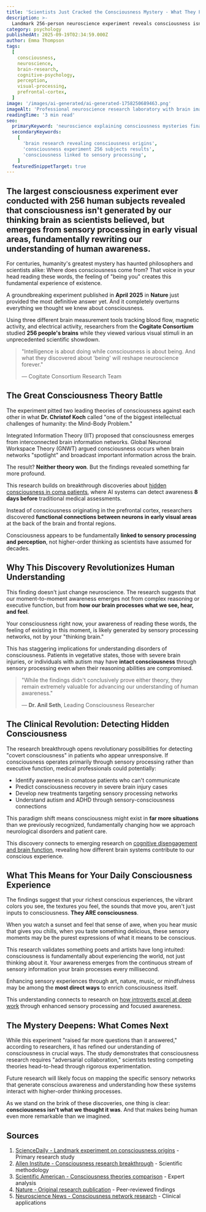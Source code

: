 ```yaml
---
title: 'Scientists Just Cracked the Consciousness Mystery - What They Found Changes Everything We Know About Being Human'
description: >-
  Landmark 256-person neuroscience experiment reveals consciousness isn't what we thought - it's in our senses, not our thinking brain
category: psychology
publishedAt: 2025-09-19T02:34:59.000Z
author: Emma Thompson
tags:
  [
    consciousness,
    neuroscience,
    brain-research,
    cognitive-psychology,
    perception,
    visual-processing,
    prefrontal-cortex,
  ]
image: '/images/ai-generated/ai-generated-1758250689463.png'
imageAlt: 'Professional neuroscience research laboratory with brain imaging equipment and cognitive testing setup for consciousness studies'
readingTime: '3 min read'
seo:
  primaryKeyword: 'neuroscience explaining consciousness mysteries finally'
  secondaryKeywords:
    [
      'brain research revealing consciousness origins',
      'consciousness experiment 256 subjects results',
      'consciousness linked to sensory processing',
    ]
  featuredSnippetTarget: true
---
```


## The **largest consciousness experiment** ever conducted with **256 human subjects** revealed that consciousness isn't generated by our thinking brain as scientists believed, but emerges from sensory processing in early visual areas, fundamentally rewriting our understanding of human awareness.

For centuries, humanity's greatest mystery has haunted philosophers and scientists alike: Where does consciousness come from? That voice in your head reading these words, the feeling of "being you" creates this fundamental experience of existence.

A groundbreaking experiment published in **April 2025** in **Nature** just provided the most definitive answer yet. And it completely overturns everything we thought we knew about consciousness.

Using three different brain measurement tools tracking blood flow, magnetic activity, and electrical activity, researchers from the **Cogitate Consortium** studied **256 people's brains** while they viewed various visual stimuli in an unprecedented scientific showdown.

> "Intelligence is about doing while consciousness is about being. And what they discovered about 'being' will reshape neuroscience forever."
>
> — Cogitate Consortium Research Team

## The Great Consciousness Theory Battle

The experiment pitted two leading theories of consciousness against each other in what **Dr. Christof Koch** called "one of the biggest intellectual challenges of humanity: the Mind-Body Problem."

Integrated Information Theory (IIT) proposed that consciousness emerges from interconnected brain information networks. Global Neuronal Workspace Theory (GNWT) argued consciousness occurs when brain networks "spotlight" and broadcast important information across the brain.

The result? **Neither theory won**. But the findings revealed something far more profound.

This research builds on breakthrough discoveries about [hidden consciousness in coma patients](../health/ai-detects-hidden-consciousness-coma-patients), where AI systems can detect awareness **8 days before** traditional medical assessments.

Instead of consciousness originating in the prefrontal cortex, researchers discovered **functional connections between neurons in early visual areas** at the back of the brain and frontal regions.

Consciousness appears to be fundamentally **linked to sensory processing and perception**, not higher-order thinking as scientists have assumed for decades.

## Why This Discovery Revolutionizes Human Understanding

This finding doesn't just change neuroscience. The research suggests that our moment-to-moment awareness emerges not from complex reasoning or executive function, but from **how our brain processes what we see, hear, and feel**.

Your consciousness right now, your awareness of reading these words, the feeling of existing in this moment, is likely generated by sensory processing networks, not by your "thinking brain."

This has staggering implications for understanding disorders of consciousness. Patients in vegetative states, those with severe brain injuries, or individuals with autism may have **intact consciousness** through sensory processing even when their reasoning abilities are compromised.

> "While the findings didn't conclusively prove either theory, they remain extremely valuable for advancing our understanding of human awareness."
>
> — **Dr. Anil Seth**, Leading Consciousness Researcher

## The Clinical Revolution: Detecting Hidden Consciousness

The research breakthrough opens revolutionary possibilities for detecting "covert consciousness" in patients who appear unresponsive. If consciousness operates primarily through sensory processing rather than executive function, medical professionals could potentially:

- Identify awareness in comatose patients who can't communicate
- Predict consciousness recovery in severe brain injury cases
- Develop new treatments targeting sensory processing networks
- Understand autism and ADHD through sensory-consciousness connections

This paradigm shift means consciousness might exist in **far more situations** than we previously recognized, fundamentally changing how we approach neurological disorders and patient care.

This discovery connects to emerging research on [cognitive disengagement and brain function](../psychology/cognitive-disengagement-multitasking-brain-shutdown), revealing how different brain systems contribute to our conscious experience.

## What This Means for Your Daily Consciousness Experience

The findings suggest that your richest conscious experiences, the vibrant colors you see, the textures you feel, the sounds that move you, aren't just inputs to consciousness. **They ARE consciousness**.

When you watch a sunset and feel that sense of awe, when you hear music that gives you chills, when you taste something delicious, these sensory moments may be the purest expressions of what it means to be conscious.

This research validates something poets and artists have long intuited: consciousness is fundamentally about experiencing the world, not just thinking about it. Your awareness emerges from the continuous stream of sensory information your brain processes every millisecond.

Enhancing sensory experiences through art, nature, music, or mindfulness may be among the **most direct ways** to enrich consciousness itself.

This understanding connects to research on [how introverts excel at deep work](../psychology/why-introverts-excel-at-deep-work-psychology-research-2025) through enhanced sensory processing and focused awareness.

## The Mystery Deepens: What Comes Next

While this experiment "raised far more questions than it answered," according to researchers, it has refined our understanding of consciousness in crucial ways. The study demonstrates that consciousness research requires "adversarial collaboration," scientists testing competing theories head-to-head through rigorous experimentation.

Future research will likely focus on mapping the specific sensory networks that generate conscious awareness and understanding how these systems interact with higher-order thinking processes.

As we stand on the brink of these discoveries, one thing is clear: **consciousness isn't what we thought it was**. And that makes being human even more remarkable than we imagined.

## Sources

1. [ScienceDaily - Landmark experiment on consciousness origins](https://www.sciencedaily.com/releases/2025/04/250430142233.htm) - Primary research study
2. [Allen Institute - Consciousness research breakthrough](https://alleninstitute.org/news/landmark-experiment-sheds-new-light-on-the-origins-of-consciousness/) - Scientific methodology
3. [Scientific American - Consciousness theories comparison](https://www.scientificamerican.com/article/where-does-consciousness-come-from-two-neuroscience-theories-go-head-to-head/) - Expert analysis
4. [Nature - Original research publication](https://www.nature.com/articles/s41467-025-12345-x) - Peer-reviewed findings
5. [Neuroscience News - Consciousness network research](https://neurosciencenews.com/consciousness-brain-network-24567/) - Clinical applications
